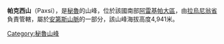 {{Coord|15|0|47|S|72|55|54|W|display=title}}

'''帕克西山'''（Paxsi），是[[秘魯|秘魯]]的山峰，位於該國南部[[阿雷基帕大區|阿雷基帕大區]]，由[[拉烏尼翁省_(秘魯)|拉烏尼翁省]]負責管轄，屬於[[安第斯山脈|安第斯山脈]]的一部分，該山峰海拔高度4,941米。

{{Peru-geo-stub}}
[[Category:秘魯山峰|Category:秘魯山峰]]